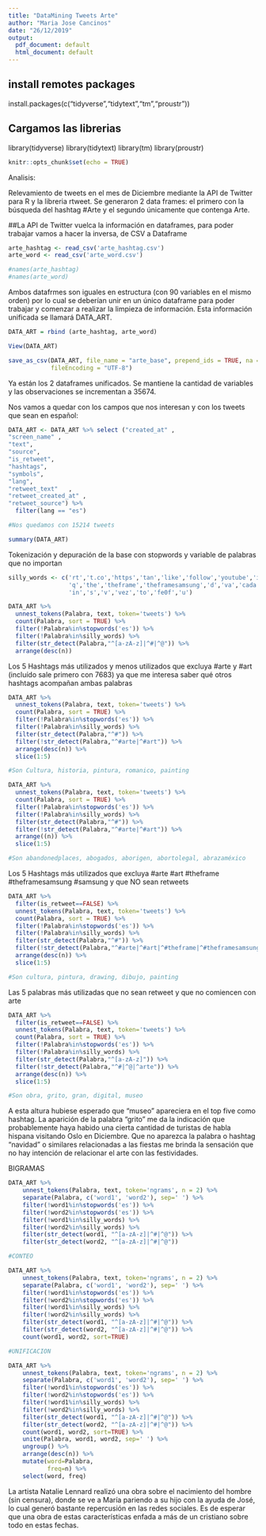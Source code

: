 ```yaml
---
title: "DataMining Tweets Arte"
author: "Maria Jose Cancinos"
date: "26/12/2019"
output:
  pdf_document: default
  html_document: default
---
```


## install remotes packages
  install.packages(c("tidyverse","tidytext","tm","proustr"))
  
## Cargamos las librerias  
library(tidyverse)
library(tidytext)
library(tm)
library(proustr)

```r
knitr::opts_chunk$set(echo = TRUE)
```

Analisis:

Relevamiento de tweets en el mes de Diciembre mediante la API de Twitter para R y la libreria rtweet.
Se generaron 2 data frames: el primero con la búsqueda del hashtag #Arte y el segundo únicamente que contenga Arte.

##La API de Twitter vuelca la información en dataframes, para poder trabajar vamos a hacer la inversa, de CSV a Dataframe

```r

arte_hashtag <- read_csv('arte_hashtag.csv')
arte_word <- read_csv('arte_word.csv')

#names(arte_hashtag)
#names(arte_word)
```


Ambos datafrmes son iguales en estructura (con 90 variables en el mismo orden) por lo cual se deberían unir en un único dataframe para poder trabajar y comenzar a realizar la limpieza de información. 
Esta información unificada se llamará DATA_ART.

```r

DATA_ART = rbind (arte_hashtag, arte_word)

View(DATA_ART)

save_as_csv(DATA_ART, file_name = "arte_base", prepend_ids = TRUE, na = "",
            fileEncoding = "UTF-8")

```

Ya están los 2 dataframes unificados. Se mantiene la cantidad de variables y las observaciones se incrementan a 35674.

Nos vamos a quedar con los campos que nos interesan y con los tweets que sean en español: 

```r
DATA_ART <- DATA_ART %>% select ("created_at" ,
"screen_name" ,
"text",
"source",
"is_retweet",
"hashtags",
"symbols",
"lang",
"retweet_text"   ,         
"retweet_created_at" ,     
"retweet_source") %>% 
  filter(lang == "es")

#Nos quedamos con 15214 tweets

summary(DATA_ART)
```

Tokenización y depuración de la base con stopwords y variable de palabras que no importan

```r

silly_words <- c('rt','t.co','https','tan','like','follow','youtube','instagram','facebook','y','así','bts_twt',
                 'q','the','theframe','theframesamsung','d','va','cada','mas','as','lpm','da','etc','j','aqui',
                 'in','s','v','vez','to','fe0f','u')

DATA_ART %>% 
  unnest_tokens(Palabra, text, token='tweets') %>% 
  count(Palabra, sort = TRUE) %>% 
  filter(!Palabra%in%stopwords('es')) %>% 
  filter(!Palabra%in%silly_words) %>% 
  filter(str_detect(Palabra,"^[a-zA-z]|^#|^@")) %>% 
  arrange(desc(n))

```

Los 5 Hashtags más utilizados y menos utilizados que excluya #arte y #art (incluído sale primero con 7683) ya que me interesa saber qué otros hashtags acompañan ambas palabras

```r

DATA_ART %>% 
  unnest_tokens(Palabra, text, token='tweets') %>% 
  count(Palabra, sort = TRUE) %>% 
  filter(!Palabra%in%stopwords('es')) %>% 
  filter(!Palabra%in%silly_words) %>% 
  filter(str_detect(Palabra,"^#")) %>%
  filter(!str_detect(Palabra,"^#arte|^#art")) %>% 
  arrange(desc(n)) %>% 
  slice(1:5)

#Son Cultura, historia, pintura, romanico, painting

DATA_ART %>% 
  unnest_tokens(Palabra, text, token='tweets') %>% 
  count(Palabra, sort = TRUE) %>% 
  filter(!Palabra%in%stopwords('es')) %>% 
  filter(!Palabra%in%silly_words) %>% 
  filter(str_detect(Palabra,"^#")) %>%
  filter(!str_detect(Palabra,"^#arte|^#art")) %>% 
  arrange((n)) %>% 
  slice(1:5)

#Son abandonedplaces, abogados, aborigen, abortolegal, abrazaméxico

```

Los 5 Hashtags más utilizados que excluya #arte #art #theframe #theframesamsung #samsung y que NO sean retweets

```r

DATA_ART %>% 
  filter(is_retweet==FALSE) %>% 
  unnest_tokens(Palabra, text, token='tweets') %>% 
  count(Palabra, sort = TRUE) %>% 
  filter(!Palabra%in%stopwords('es')) %>% 
  filter(!Palabra%in%silly_words) %>% 
  filter(str_detect(Palabra,"^#")) %>%
  filter(!str_detect(Palabra,"^#arte|^#art|^#theframe|^#theframesamsung|^#samsung")) %>% 
  arrange(desc(n)) %>% 
  slice(1:5)

#Son cultura, pintura, drawing, dibujo, painting

```

Las 5 palabras más utilizadas que no sean retweet y que no comiencen con arte

```r

DATA_ART %>% 
  filter(is_retweet==FALSE) %>% 
  unnest_tokens(Palabra, text, token='tweets') %>% 
  count(Palabra, sort = TRUE) %>% 
  filter(!Palabra%in%stopwords('es')) %>% 
  filter(!Palabra%in%silly_words) %>% 
  filter(str_detect(Palabra,"^[a-zA-z]")) %>%
  filter(!str_detect(Palabra,"^#|^@|^arte")) %>% 
  arrange(desc(n)) %>% 
  slice(1:5)

#Son obra, grito, gran, digital, museo

```

A esta altura hubiese esperado que "museo" apareciera en el top five como hashtag. 
La aparición de la palabra "grito" me da la indicación que probablemente haya habido una cierta cantidad de turistas de habla hispana visitando Oslo en Diciembre.
Que no aparezca la palabra o hashtag "navidad" o similares relacionadas a las fiestas me brinda la sensación que no hay intención de relacionar el arte con las festividades.

BIGRAMAS

```r
DATA_ART %>% 
    unnest_tokens(Palabra, text, token='ngrams', n = 2) %>%
    separate(Palabra, c('word1', 'word2'), sep=' ') %>% 
    filter(!word1%in%stopwords('es')) %>% 
    filter(!word2%in%stopwords('es')) %>% 
    filter(!word1%in%silly_words) %>% 
    filter(!word2%in%silly_words) %>% 
    filter(str_detect(word1, "^[a-zA-z]|^#|^@")) %>%
    filter(str_detect(word2, "^[a-zA-z]|^#|^@"))

#CONTEO

DATA_ART %>% 
    unnest_tokens(Palabra, text, token='ngrams', n = 2) %>%
    separate(Palabra, c('word1', 'word2'), sep=' ') %>% 
    filter(!word1%in%stopwords('es')) %>% 
    filter(!word2%in%stopwords('es')) %>% 
    filter(!word1%in%silly_words) %>% 
    filter(!word2%in%silly_words) %>% 
    filter(str_detect(word1, "^[a-zA-z]|^#|^@")) %>%
    filter(str_detect(word2, "^[a-zA-z]|^#|^@")) %>%
    count(word1, word2, sort=TRUE)

#UNIFICACION

DATA_ART %>% 
    unnest_tokens(Palabra, text, token='ngrams', n = 2) %>%
    separate(Palabra, c('word1', 'word2'), sep=' ') %>% 
    filter(!word1%in%stopwords('es')) %>% 
    filter(!word2%in%stopwords('es')) %>% 
    filter(!word1%in%silly_words) %>% 
    filter(!word2%in%silly_words) %>% 
    filter(str_detect(word1, "^[a-zA-z]|^#|^@")) %>%
    filter(str_detect(word2, "^[a-zA-z]|^#|^@")) %>%
    count(word1, word2, sort=TRUE) %>%
    unite(Palabra, word1, word2, sep=' ') %>% 
    ungroup() %>%
    arrange(desc(n)) %>% 
    mutate(word=Palabra,
           freq=n) %>% 
    select(word, freq)

```

La artista Natalie Lennard realizó una obra sobre el nacimiento del hombre (sin censura), donde se ve a María pariendo a su hijo con la ayuda de José, lo cual generó bastante repercusión en las redes sociales. Es de esperar que una obra de estas características enfada a más de un cristiano sobre todo en estas fechas.

